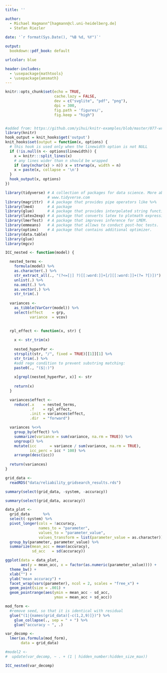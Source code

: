 ```yaml
---
title: ''

author: 
  - Michael Hagmann^[hagmann@cl.uni-heidelberg.de]
  - Stefan Riezler
  
date: '`r format(Sys.Date(), "%B %d, %Y")`'

output:
  bookdown::pdf_book: default

urlcolor: blue

header-includes:
  - \usepackage{mathtools}
  - \usepackage{amsmath}
---
```


```r
knitr::opts_chunk$set(echo = TRUE, 
                      cache.lazy = FALSE,
                      dev = c("svglite", "pdf", "png"),
                      dpi = 300,
                      fig.path = 'figures/',
                      fig.keep = "high")


#added from: https://github.com/yihui/knitr-examples/blob/master/077-wrap-output.Rmd
library(knitr)
hook_output = knit_hooks$get('output')
knit_hooks$set(output = function(x, options) {
  # this hook is used only when the linewidth option is not NULL
  if (!is.null(n <- options$linewidth)) {
    x = knitr:::split_lines(x)
    # any lines wider than n should be wrapped
    if (any(nchar(x) > n)) x = strwrap(x, width = n)
    x = paste(x, collapse = '\n')
  }
  hook_output(x, options)
})
```

```r
library(tidyverse) # A collection of packages for data science. More about it on 
                   # www.tidyverse.com
library(magrittr)  # A package that provides pipe operators like %>%
library(lme4)      # A package 
library(glue)      # A package that provides interpolated string functions.
library(latex2exp) # A package that converts latex to plotmath expressions.library(lmerTest)
library(lmerTest)  # A package that improves inference for LMEM.
library(emmeans)   # A package that allows to conduct post-hoc tests.
library(optimx)    # A package that contains additional optimizer. 
library(data.table)
library(glue)
library(mgcv)
```


```r
ICC_nested <- function(model) {

  nested_terms <-  
    formula(model) %>%
    as.character(.) %>%
    str_extract_all(., "(?<=[|] ?)[[:word:]]+[/][[:word:]]+(?= ?[)])") %>%
    unlist(.) %>%
    na.omit(.) %>%
    as.vector(.) %>%
    str_trim(.)
  
  variances <- 
    as_tibble(VarCorr(model)) %>%
    select(effect    = grp,
           variance  = vcov) 
             

  rpl_effect <- function(x, str) {
  
    x <- str_trim(x)
    
    nested_hyperPar <- 
    strsplit(str, "/", fixed = TRUE)[[1]][1] %>%
    str_trim(.) %>%
    #add regx condition to prevent substring matching:
    paste0(., "($|:)")  
  
    x[grepl(nested_hyperPar, x)] <- str  
  
    return(x)
  }

  variances$effect <-    
    reduce(.x    = nested_terms,
           .f    = rpl_effect,
           .init = variances$effect,
           .dir  = "forward")

  variances %<>%
    group_by(effect) %>%
    summarize(variance = sum(variance, na.rm = TRUE)) %>%
    ungroup() %>%
    mutate(icc      = variance / sum(variance, na.rm = TRUE),
           icc_perc = icc * 100) %>%
    arrange(desc(icc))
  
  return(variances)
}

```


```r
grid_data <- 
  readRDS("data/reliability_gridsearch_results.rds")
```


```r
summary(select(grid_data, -system, -accuracy))
```


```r
summary(select(grid_data, accuracy))
```


```r
data_plot <-
  grid_data      %>%
  select(-system) %>%
  pivot_longer(cols = !accuracy, 
               names_to = "parameter", 
               values_to = "parameter_value",
               values_transform = list(parameter_value = as.character)) %>%
  group_by(parameter, parameter_value) %>%
  summarize(mean_acc = mean(accuracy),
            sd_acc   = sd(accuracy)) 

ggplot(data = data_plot, 
       aes(y = mean_acc, x = factor(as.numeric(parameter_value)))) +
  theme_bw() + 
  xlab("") +
  ylab("mean accuracy") + 
  facet_wrap(vars(parameter), ncol = 2, scales = "free_x") +
  geom_point(size = .001) +
  geom_pointrange(aes(ymin = mean_acc - sd_acc, 
                      ymax = mean_acc + sd_acc))

```


```r
mod_form <- 
  #remove seed, so that it is identical with residual
  glue("(1|{names(grid_data)[-c(1,2,9)]})") %>% 
    glue_collapse(., sep = " + ") %>%
    glue("accuracy ~ ", .)

var_decomp <-   
  lmer(as.formula(mod_form), 
       data = grid_data)

#model2 <- 
#  update(var_decomp, ~ . + (1 | hidden_number:hidden_size_max))
```


```r
ICC_nested(var_decomp)
```